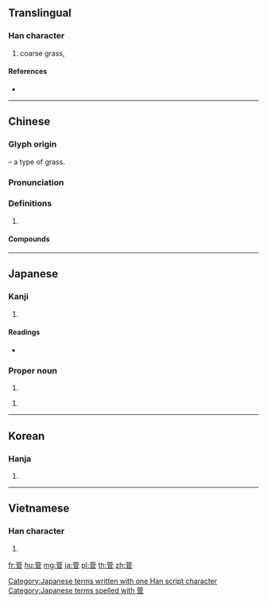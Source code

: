 {{character info/new}}
==Translingual==

===Han character===
{{Han char|rn=140|rad=艸|as=08|sn=14|four=44777|canj=TJRR}}

# coarse grass, {{taxlink|Themeda forskalii|species|noshow=1}}

====References====
* {{Han ref|kx=1036.510|dkj=31142|dj=1495.120|hdz=53240.100|uh=83C5|ud=33733|bh=B5D5|bd=46549}}

----

==Chinese==
{{zh-forms}}

===Glyph origin===
{{Han etym}}
{{Han compound|艸|alt1=艹|官|ls=psc|c1=s|c2=p}} – a type of grass.

===Pronunciation===
{{zh-pron
|m=jiān
|c=gaan1
|mc=y
|oc=y
|cat=
}}

===Definitions===
{{zh-hanzi}}

# {{rfdef|zh}}

====Compounds====
{{zh-der|草菅人命|菅屨}}

----

==Japanese==

===Kanji===
{{ja-kanji|grade=|rs=艸08}}

# {{defn|lang=ja|sort=艸08}}

====Readings====
* {{ja-readings|on=[[かん]] (kan), [[けん]] (ken)|kun=[[すげ]] (suge), [[すが]] (suga)|nanori=}}

===Proper noun===
{{ja-pos|proper|かん}}

# {{surname|lang=ja|sort=かん}}

{{ja-pos|proper|すが}}

# {{surname|lang=ja|sort=すが}}

[[Category:Japanese terms written with one Han script character]]
[[Category:Japanese terms spelled with 菅]]

----

==Korean==

===Hanja===
{{ko-hanja|hangeul=관|eumhun=|rv=gwan|mr=kwan|y=kwan}}

# {{defn|lang=ko|sort=艸08}}

----

==Vietnamese==

===Han character===
{{vi-hantu|[[gian]]|rs=艸08}}

# {{defn|lang=vi|sort=艸08}}

[[fr:菅]]
[[hu:菅]]
[[mg:菅]]
[[ja:菅]]
[[pl:菅]]
[[th:菅]]
[[zh:菅]]